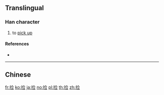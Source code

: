 {{character info/new}}
{{also|撿}}
==Translingual==

===Han character===
{{Han char|rn=64|rad=手|as=07|sn=10|four=|canj=QOMM|ids=⿰扌佥}}

# to [[pick up]]

====References====
* {{Han ref|kx=0434.241|hdz=31885.020|uh=6361|ud=25441}}

----

==Chinese==
{{zh-see|撿}}

[[fr:捡]]
[[ko:捡]]
[[ja:捡]]
[[no:捡]]
[[pl:捡]]
[[th:捡]]
[[zh:捡]]